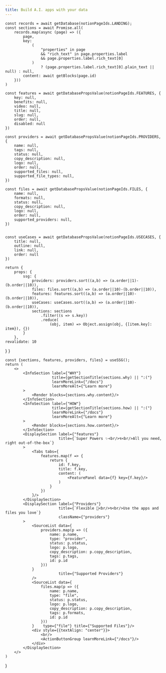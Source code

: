 ```yaml
---
title: Build A.I. apps with your data
---
```



    const records = await getDatabase(notionPageIds.LANDING);
    const sections = await Promise.all(
        records.map(async (page) => ({
            page,
            key:
                (
                    "properties" in page
                    && "rich_text" in page.properties.label
                    && page.properties.label.rich_text[0]
                )
                    ? (page.properties.label.rich_text[0].plain_text || null) : null,
            content: await getBlocks(page.id)
        }))
    )

    const features = await getDatabasePropsValue(notionPageIds.FEATURES, {
        key: null,
        benefits: null,
        video: null,
        title: null,
        slug: null,
        order: null,
        disabled: null
    })

    const providers = await getDatabasePropsValue(notionPageIds.PROVIDERS, {
        name: null,
        tags: null,
        status: null,
        copy_description: null,
        logo: null,
        order: null,
        supported_files: null,
        supported_file_types: null,
    })

    const files = await getDatabasePropsValue(notionPageIds.FILES, {
        name: null,
        formats: null,
        status: null,
        copy_description: null,
        logo: null,
        order: null,
        supported_providers: null,
    })


    const useCases = await getDatabasePropsValue(notionPageIds.USECASES, {
        title: null,
        outline: null,
        link: null,
        order: null
    })

    return {
        props: {
            ssg: {
                providers: providers.sort((a,b) => (a.order||1)-(b.order||10)),
                files: files.sort((a,b) => (a.order||10)-(b.order||10)),
                features: features.sort((a,b) => (a.order||10)-(b.order||10)),
                useCases: useCases.sort((a,b) => (a.order||10)-(b.order||10)),
                sections: sections
                    .filter((s => s.key))
                    .reduce(
                        (obj, item) => Object.assign(obj, {[item.key]: item}), {})
            }
        },
    revalidate: 10

}
}

    const {sections, features, providers, files} = useSSG();
    return (
        <>
            <InfoSection label={"WHY"}
                         title={getSectionTitle(sections.why) || ":("}
                         learnMoreLink={"/docs"}
                         learnMoreAlt={"Learn more"}
            >
                <Render blocks={sections.why.content}/>
            </InfoSection>
            <InfoSection label={"HOW"}
                         title={getSectionTitle(sections.how) || ":("}
                         learnMoreLink={"/docs"}
                         learnMoreAlt={"Learn more"}
            >
                <Render blocks={sections.how.content}/>
            </InfoSection>
            <DisplaySection label={"features"}
                            title={`Super Powers ✨<br/>↯<br/>All you need, right out-of-the-box`}
            >
                <Tabs tabs={
                    features.map(f => {
                        return {
                            id: f.key,
                            title: f.key,
                            content: (
                                <FeaturePanel data={f} key={f.key}/>
                            )
                        }
                    })
                }/>
            </DisplaySection>
            <DisplaySection label={"Providers"}
                            title={`Flexible 🌊<br/>↯<br/>Use the apps and files you love`}
                            className={"providers"}
            >
                <SourceList data={
                    providers.map(p => ({
                        name: p.name,
                        type: "provider",
                        status: p.status,
                        logo: p.logo,
                        copy_description: p.copy_description,
                        tags: p.tags,
                        id: p.id
                    }))
                }
                            title={"Supported Providers"}
                />
                <SourceList data={
                    files.map(p => ({
                        name: p.name,
                        type: "file",
                        status: p.status,
                        logo: p.logo,
                        copy_description: p.copy_description,
                        tags: p.formats,
                        id: p.id
                    }))
                }    type={"file"} title={"Supported Files"}/>
                <div style={{textAlign: "center"}}>
                    <br/>
                    <ActionButtonGroup learnMoreLink={"/docs"}/>
                </div>
            </DisplaySection>
        </>
    )

}

<div className={"home-content"}>
  <div className="content-container">
    <NewHero />
        <div className="text-paraghraph_gray text-base text-center h-20 px-4 lg:hidden">
      </div>
    <PageContent />

  </div>
</div>
